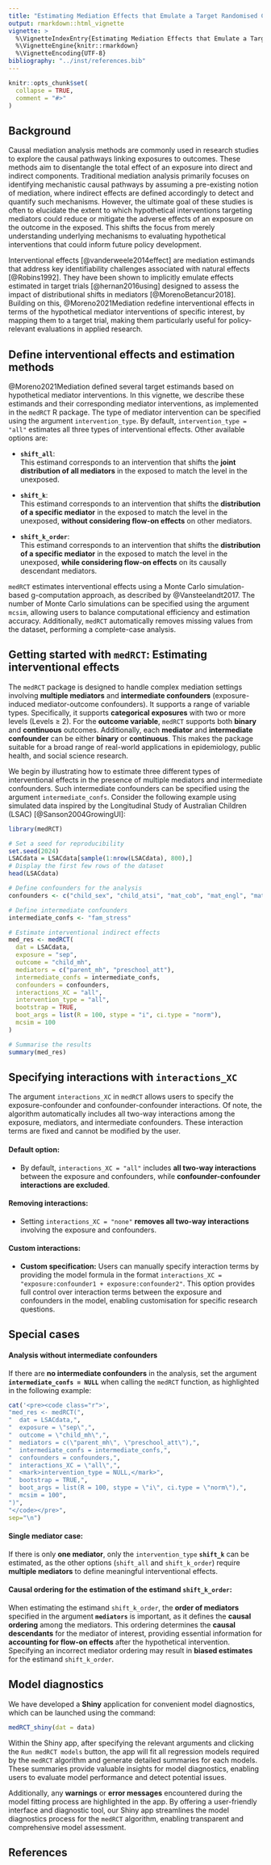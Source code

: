 ```yaml
---
title: "Estimating Mediation Effects that Emulate a Target Randomised Controlled Trial"
output: rmarkdown::html_vignette
vignette: >
  %\VignetteIndexEntry{Estimating Mediation Effects that Emulate a Target Randomised Controlled Trial}
  %\VignetteEngine{knitr::rmarkdown}
  %\VignetteEncoding{UTF-8}
bibliography: "../inst/references.bib"
---
```


```r
knitr::opts_chunk$set(
  collapse = TRUE,
  comment = "#>"
)
```

## Background

Causal mediation analysis methods are commonly used in research studies to explore the causal pathways linking exposures to outcomes. These methods aim to disentangle the total effect of an exposure into direct and indirect components. Traditional mediation analysis primarily focuses on identifying mechanistic causal pathways by assuming a pre-existing notion of mediation, where indirect effects are defined accordingly to detect and quantify such mechanisms. However, the ultimate goal of these studies is often to elucidate the extent to which hypothetical interventions targeting mediators could reduce or mitigate the adverse effects of an exposure on the outcome in the exposed. This shifts the focus from merely understanding underlying mechanisms to evaluating hypothetical interventions that could inform future policy development.

Interventional effects [@vanderweele2014effect] are mediation estimands that address key identifiability challenges associated with natural effects [@Robins1992]. They have been shown to implicitly emulate effects estimated in target trials [@hernan2016using] designed to assess the impact of distributional shifts in mediators [@MorenoBetancur2018]. Building on this, @Moreno2021Mediation redefine interventional effects in terms of the hypothetical mediator interventions of specific interest, by mapping them to a target trial, making them particularly useful for policy-relevant evaluations in applied research.

## Define interventional effects and estimation methods

@Moreno2021Mediation defined several target estimands based on hypothetical mediator interventions. In this vignette, we describe these estimands and their corresponding mediator interventions, as implemented in the `medRCT` R package. The type of mediator intervention can be specified using the argument `intervention_type`. By default, `intervention_type = "all"` estimates all three types of interventional effects. Other available options are:
 
 - **`shift_all`**:  
  This estimand corresponds to an intervention that shifts the **joint distribution of all mediators** in the exposed to match the level in the unexposed.
 - **`shift_k`**:  
  This estimand corresponds to an intervention that shifts the **distribution of a specific mediator** in the exposed to match the level in the unexposed, **without considering flow-on effects** on other mediators.

 - **`shift_k_order`**:  
  This estimand corresponds to an intervention that shifts the **distribution of a specific mediator** in the exposed to match the level in the unexposed, **while considering flow-on effects** on its causally descendant mediators.

`medRCT` estimates interventional effects using a Monte Carlo simulation-based g-computation approach, as described by @Vansteelandt2017. The number of Monte Carlo simulations can be specified using the argument `mcsim`, allowing users to balance computational efficiency and estimation accuracy. Additionally, `medRCT` automatically removes missing values from the dataset, performing a complete-case analysis.


## Getting started with `medRCT`: Estimating interventional effects

The `medRCT` package is designed to handle complex mediation settings involving **multiple mediators** and **intermediate confounders** (exposure-induced mediator-outcome confounders). It supports a range of variable types. Specifically, it supports **categorical exposures** with two or more levels (Levels $\geq$ 2). For the **outcome variable**, `medRCT` supports both **binary** and **continuous** outcomes. Additionally, each **mediator** and **intermediate confounder** can be either **binary** or **continuous**. This makes the package suitable for a broad range of real-world applications in epidemiology, public health, and social science research. 

We begin by illustrating how to estimate three different types of interventional effects in the presence of multiple mediators and intermediate confounders. Such intermediate confounders can be specified using the argument `intermediate_confs`. Consider the following example using simulated data inspired by the Longitudinal Study of Australian Children (LSAC) [@Sanson2004GrowingUI]:


```r
library(medRCT)

# Set a seed for reproducibility
set.seed(2024)
LSACdata = LSACdata[sample(1:nrow(LSACdata), 800),]
# Display the first few rows of the dataset
head(LSACdata)

# Define confounders for the analysis
confounders <- c("child_sex", "child_atsi", "mat_cob", "mat_engl", "mat_age")

# Define intermediate confounders
intermediate_confs <- "fam_stress"

# Estimate interventional indirect effects
med_res <- medRCT(
  dat = LSACdata,                      
  exposure = "sep",                    
  outcome = "child_mh",                
  mediators = c("parent_mh", "preschool_att"), 
  intermediate_confs = intermediate_confs, 
  confounders = confounders,
  interactions_XC = "all",
  intervention_type = "all",
  bootstrap = TRUE,
  boot_args = list(R = 100, stype = "i", ci.type = "norm"),
  mcsim = 100                          
)

# Summarise the results
summary(med_res)
```


## Specifying interactions with `interactions_XC`

The argument `interactions_XC` in `medRCT` allows users to specify the exposure-confounder and confounder-confounder interactions. Of note, the algorithm automatically includes all two-way interactions among the exposure, mediators, and intermediate confounders. These interaction terms are fixed and cannot be modified by the user.

#### Default option:  
- By default, `interactions_XC = "all"` includes **all two-way interactions** between the exposure and confounders, while **confounder-confounder interactions are excluded**.

#### Removing interactions:  
- Setting `interactions_XC = "none"` **removes all two-way interactions** involving the exposure and confounders.  

#### Custom interactions:  
- **Custom specification:** Users can manually specify interaction terms by providing the model formula in the format `interactions_XC = "exposure:confounder1 + exposure:confounder2"`. This option provides full control over interaction terms between the exposure and confounders in the model, enabling customisation for specific research questions.  

## Special cases

#### Analysis without intermediate confounders

If there are **no intermediate confounders** in the analysis, set the argument **`intermediate_confs = NULL`** when calling the `medRCT` function, as highlighted in the following example:

```r
cat('<pre><code class="r">',
"med_res <- medRCT(",
"  dat = LSACdata,",
"  exposure = \"sep\",",
"  outcome = \"child_mh\",",
"  mediators = c(\"parent_mh\", \"preschool_att\"),",
"  intermediate_confs = intermediate_confs,",
"  confounders = confounders,",
"  interactions_XC = \"all\",",
"  <mark>intervention_type = NULL,</mark>",
"  bootstrap = TRUE,",
"  boot_args = list(R = 100, stype = \"i\", ci.type = \"norm\"),",
"  mcsim = 100",
")",
"</code></pre>",
sep="\n")
```

#### Single mediator case:  
If there is only **one mediator**, only the `intervention_type` **`shift_k`** can be estimated, as the other options (`shift_all` and `shift_k_order`) require **multiple mediators** to define meaningful interventional effects.

#### Causal ordering for the estimation of the estimand `shift_k_order`:  
When estimating the estimand `shift_k_order`, the **order of mediators** specified in the argument **`mediators`** is important, as it defines the **causal ordering** among the mediators. This ordering determines the **causal descendants** for the mediator of interest, providing essential information for **accounting for flow-on effects** after the hypothetical intervention. Specifying an incorrect mediator ordering may result in **biased estimates** for the estimand `shift_k_order`. 

## Model diagnostics

We have developed a **Shiny** application for convenient model diagnostics, which can be launched using the command:  

```r
medRCT_shiny(dat = data)
```
Within the Shiny app, after specifying the relevant arguments and clicking the `Run medRCT models` button, the app will fit all regression models required by the `medRCT` algorithm and generate detailed summaries for each models. These summaries provide valuable insights for model diagnostics, enabling users to evaluate model performance and detect potential issues. 

Additionally, any **warnings** or **error messages** encountered during the model fitting process are highlighted in the app. By offering a user-friendly interface and diagnostic tool, our Shiny app streamlines the model diagnostics process for the `medRCT` algorithm, enabling transparent and comprehensive model assessment.


<!-- others:
interpret, mi
-->
## References
